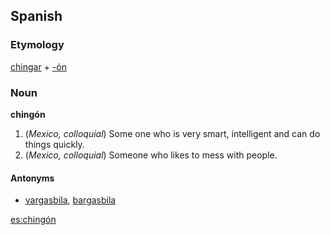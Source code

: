 ==Spanish==
===Etymology===
[[chingar]] + [[-ón]]

===Noun===
'''chingón'''
# (''Mexico, colloquial'') Some one who is very smart, intelligent and can do things quickly.
# (''Mexico, colloquial'') Someone who likes to mess with people.

====Antonyms====
*[[vargasbila]], [[bargasbila]]

[[es:chingón]]